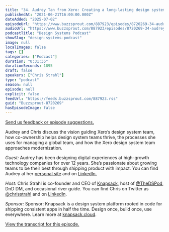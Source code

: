 ```yaml
---
title: "34. Audrey Tan from Xero: Creating a long-lasting design system vision"
publishedAt: "2021-06-21T16:00:00.000Z"
dateAdded: "2025-07-02"
episodeUrl: "https://www.buzzsprout.com/887923/episodes/8720269-34-audrey-tan-from-xero-creating-a-long-lasting-design-system-vision.mp3"
audioUrl: "https://www.buzzsprout.com/887923/episodes/8720269-34-audrey-tan-from-xero-creating-a-long-lasting-design-system-vision.mp3"
podcastTitle: "Design Systems Podcast"
showSlug: "design-systems-podcast"
image: null
localImages: false
tags: []
categories: ["Podcast"]
duration: "0:31:35"
durationSeconds: 1895
draft: false
speakers: ["Chris Strahl"]
type: "podcast"
season: null
episode: null
explicit: false
feedUrl: "https://feeds.buzzsprout.com/887923.rss"
guid: "Buzzsprout-8720269"
hasEpisodeImage: false
---
```

[Send us feedback or episode suggestions.](https://www.buzzsprout.com/twilio/text_messages/887923/open_sms)

Audrey and Chris discuss the vision guiding Xero’s design system team, how co-ownership helps design system teams thrive, the processes she uses for managing a global team, and how the Xero design system team approaches modernization.

_Guest:_ Audrey has been designing digital experiences at high-growth technology companies for over 12 years. She’s passionate about growing teams to be their best through shipping product with impact. You can find Audrey at her [personal site](https://www.audreyhtan.com/) and on [LinkedIn.](https://www.linkedin.com/in/autan/)

_Host:_ Chris Strahl is co-founder and CEO of [Knapsack](https://www.knapsack.cloud/), host of [@TheDSPod](https://twitter.com/thedspod), DnD DM, and occasional river guide. You can find Chris on Twitter as [@chrisstrahl](https://twitter.com/chrisstrahl) and on [LinkedIn](https://www.linkedin.com/in/chrisstrahl/).

_Sponsor:_ Sponsor: Knapsack is a design system platform rooted in code for shipping consistent apps in half the time. Design once, build once, use everywhere. Learn more at [knapsack.cloud](http://knapsack.cloud).

[View the transcript for this episode.](http://knapsack.cloud/blog/audrey-tan-from-zero)
